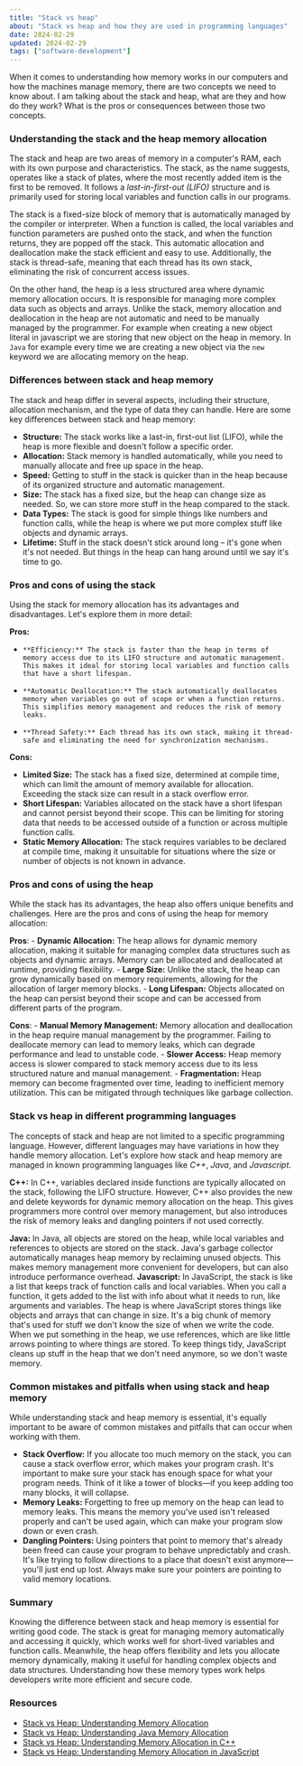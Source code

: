```yaml
---
title: "Stack vs heap"
about: "Stack vs heap and how they are used in programming languages"
date: 2024-02-29
updated: 2024-02-29
tags: ["software-development"]
---
```


When it comes to understanding how memory works in our computers and how the machines manage memory, there are two concepts we need to know about.
I am talking about the stack and heap, what are they and how do they work? What is the pros or consequences between those two concepts.

### Understanding the stack and the heap memory allocation

The stack and heap are two areas of memory in a computer's RAM, each with its own purpose and characteristics. The stack, as the name suggests, operates like a stack of plates, where the most recently added item is the first to be removed. It follows a _last-in-first-out_ _(LIFO)_ structure and is primarily used for storing local variables and function calls in our programs.

The stack is a fixed-size block of memory that is automatically managed by the compiler or interpreter. When a function is called, the local variables and function parameters are pushed onto the stack, and when the function returns, they are popped off the stack. This automatic allocation and deallocation make the stack efficient and easy to use. Additionally, the stack is thread-safe, meaning that each thread has its own stack, eliminating the risk of concurrent access issues.

On the other hand, the heap is a less structured area where dynamic memory allocation occurs. It is responsible for managing more complex data such as objects and arrays. Unlike the stack, memory allocation and deallocation in the heap are not automatic and need to be manually managed by the programmer.
For example when creating a new object literal in javascript we are storing that new object on the heap in memory.
In `Java` for example every time we are creating a new object via the `new` keyword we are allocating memory on the heap.

### Differences between stack and heap memory

The stack and heap differ in several aspects, including their structure, allocation mechanism, and the type of data they can handle. Here are some key differences between stack and heap memory:

- **Structure:** The stack works like a last-in, first-out list (LIFO), while the heap is more flexible and doesn't follow a specific order.
- **Allocation:** Stack memory is handled automatically, while you need to manually allocate and free up space in the heap.
- **Speed:** Getting to stuff in the stack is quicker than in the heap because of its organized structure and automatic management.
- **Size:** The stack has a fixed size, but the heap can change size as needed. So, we can store more stuff in the heap compared to the stack.
- **Data Types:** The stack is good for simple things like numbers and function calls, while the heap is where we put more complex stuff like objects and dynamic arrays.
- **Lifetime:** Stuff in the stack doesn't stick around long – it's gone when it's not needed. But things in the heap can hang around until we say it's time to go.

### Pros and cons of using the stack

Using the stack for memory allocation has its advantages and disadvantages. Let's explore them in more detail:

**Pros:**

-     **Efficiency:** The stack is faster than the heap in terms of memory access due to its LIFO structure and automatic management. This makes it ideal for storing local variables and function calls that have a short lifespan.
-     **Automatic Deallocation:** The stack automatically deallocates memory when variables go out of scope or when a function returns. This simplifies memory management and reduces the risk of memory leaks.
-     **Thread Safety:** Each thread has its own stack, making it thread-safe and eliminating the need for synchronization mechanisms.

**Cons:**

- **Limited Size:** The stack has a fixed size, determined at compile time, which can limit the amount of memory available for allocation. Exceeding the stack size can result in a stack overflow error.
- **Short Lifespan:** Variables allocated on the stack have a short lifespan and cannot persist beyond their scope. This can be limiting for storing data that needs to be accessed outside of a function or across multiple function calls.
- **Static Memory Allocation:** The stack requires variables to be declared at compile time, making it unsuitable for situations where the size or number of objects is not known in advance.

### Pros and cons of using the heap

While the stack has its advantages, the heap also offers unique benefits and challenges. Here are the pros and cons of using the heap for memory allocation:

**Pros**: - **Dynamic Allocation:** The heap allows for dynamic memory allocation, making it suitable for managing complex data structures such as objects and dynamic arrays.
Memory can be allocated and deallocated at runtime, providing flexibility. - **Large Size:** Unlike the stack, the heap can grow dynamically based on memory requirements, allowing for the allocation of larger memory blocks. - **Long Lifespan:** Objects allocated on the heap can persist beyond their scope and can be accessed from different parts of the program.

**Cons**: - **Manual Memory Management:** Memory allocation and deallocation in the heap require manual management by the programmer.
Failing to deallocate memory can lead to memory leaks, which can degrade performance and lead to unstable code. - **Slower Access:** Heap memory access is slower compared to stack memory access due to its less structured nature and manual management. - **Fragmentation:** Heap memory can become fragmented over time, leading to inefficient memory utilization. This can be mitigated through techniques like garbage collection.

### Stack vs heap in different programming languages

The concepts of stack and heap are not limited to a specific programming language. However, different languages may have variations in how they handle memory allocation. Let's explore how stack and heap memory are managed in known programming languages like _C++_, _Java_, and _Javascript_.

**C++:**
In C++, variables declared inside functions are typically allocated on the stack, following the LIFO structure.
However, C++ also provides the new and delete keywords for dynamic memory allocation on the heap.
This gives programmers more control over memory management, but also introduces the risk of memory leaks and dangling pointers if not used correctly.

**Java:**
In Java, all objects are stored on the heap, while local variables and references to objects are stored on the stack. Java's garbage collector automatically manages heap memory by reclaiming unused objects. This makes memory management more convenient for developers, but can also introduce performance overhead.
**Javascript:**
In JavaScript, the stack is like a list that keeps track of function calls and local variables. When you call a function, it gets added to the list with info about what it needs to run, like arguments and variables.
The heap is where JavaScript stores things like objects and arrays that can change in size.
It's a big chunk of memory that's used for stuff we don't know the size of when we write the code.
When we put something in the heap, we use references, which are like little arrows pointing to where things are stored.
To keep things tidy, JavaScript cleans up stuff in the heap that we don't need anymore, so we don't waste memory.

### Common mistakes and pitfalls when using stack and heap memory

While understanding stack and heap memory is essential, it's equally important to be aware of common mistakes and pitfalls that can occur when working with them.

- **Stack Overflow:** If you allocate too much memory on the stack, you can cause a stack overflow error, which makes your program crash. It's important to make sure your stack has enough space for what your program needs. Think of it like a tower of blocks—if you keep adding too many blocks, it will collapse.
- **Memory Leaks:** Forgetting to free up memory on the heap can lead to memory leaks. This means the memory you've used isn't released properly and can't be used again, which can make your program slow down or even crash.
- **Dangling Pointers:** Using pointers that point to memory that's already been freed can cause your program to behave unpredictably and crash. It's like trying to follow directions to a place that doesn't exist anymore—you'll just end up lost. Always make sure your pointers are pointing to valid memory locations.

### Summary

Knowing the difference between stack and heap memory is essential for writing good code.
The stack is great for managing memory automatically and accessing it quickly, which works well for short-lived variables and function calls.
Meanwhile, the heap offers flexibility and lets you allocate memory dynamically, making it useful for handling complex objects and data structures.
Understanding how these memory types work helps developers write more efficient and secure code.

### Resources

- [Stack vs Heap: Understanding Memory Allocation](https://www.freecodecamp.org/news/stack-vs-heap-understanding-memory-allocation/)
- [Stack vs Heap: Understanding Java Memory Allocation](https://www.baeldung.com/java-stack-heap-memory)
- [Stack vs Heap: Understanding Memory Allocation in C++](https://www.geeksforgeeks.org/memory-layout-of-c-program/)
- [Stack vs Heap: Understanding Memory Allocation in JavaScript](https://developer.mozilla.org/en-US/docs/Web/JavaScript/Memory_Management)
